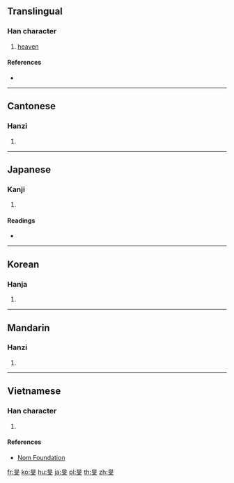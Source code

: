 ==Translingual==

===Han character===
{{Han char|rn=72|rad=日|as=04|sn=8|four=60400|canj=AYK|ids=⿱日文}}

# [[heaven]]

====References====
* {{Han ref|kx=0490.250|dkj=13775|hdz=21495.060|uh=65FB|ud=26107|bh=CCC9|bd=52425}}

----

==Cantonese==

===Hanzi===
{{yue-hanzi|jyut=[[man4]]|y=man4}}

# {{defn|lang=yue|sort=日04}}

----

==Japanese==

===Kanji===
{{ja-kanji|grade=|rs=日04}}

# {{defn|lang=ja|sort=日04}}

====Readings====
* {{ja-readings|on=[[びん]] (bin), [[みん]] (min)|kun=[[あきら]] (akira) [[あきぞら]] (akizora)}}

----

==Korean==

===Hanja===
{{ko-hanja|hangeul=민|eumhun=|rv=min|mr=min|y=min}}

# {{defn|lang=ko|sort=日04}}

----

==Mandarin==

===Hanzi===
{{cmn-hanzi|pin=[[mín]] ([[min2]])|wg=min<sup>2</sup>}}

# {{defn|lang=cmn|sort=日04}}

----

==Vietnamese==

===Han character===
{{vi-readings|rs=日04|hanviet=mân}}

# {{defn|lang=vi|sort=日04}}

====References====
* [http://nomfoundation.org/common/nom_details.php?codepoint=65fb Nom Foundation]

[[fr:旻]]
[[ko:旻]]
[[hu:旻]]
[[ja:旻]]
[[pl:旻]]
[[th:旻]]
[[zh:旻]]